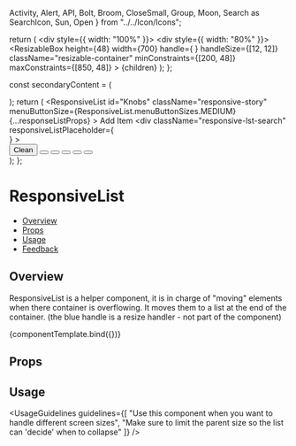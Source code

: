   Activity,
  Alert,
  API,
  Bolt,
  Broom,
  CloseSmall,
  Group,
  Moon,
  Search as SearchIcon,
  Sun,
  Open
} from "../../Icon/Icons";

<Meta title="Layout/ResponsiveList" component={ResponsiveList} />

  return (
    <div style={{ width: "100%" }}>
      <div style={{ width: "80%" }}>
        <ResizableBox
          height={48}
          width={700}
          handle={
            <span className="custom-handle custom-handle-se">
              <Icon icon={Open} iconSize={20} clickable={false} className="icon-resizer" />
            </span>
          }
          handleSize={[12, 12]}
          className="resizable-container"
          minConstraints={[200, 48]}
          maxConstraints={[850, 48]}
        >
          {children}
        </ResizableBox>
      </div>
    </div>
  );
};

  const secondaryContent = (
    <Menu>
      <MenuItem icon={Alert} title="Watch out" />
      <MenuItem icon={Activity} title="History" />
    </Menu>
  );
  return (
    <ContainerForDemonstration>
      <ResponsiveList
        id="Knobs"
        className="responsive-story"
        menuButtonSize={ResponsiveList.menuButtonSizes.MEDIUM}
        {...responseListProps}
      >
        <SplitButton size={SplitButton.sizes.MAIN} marginRight secondaryDialogContent={secondaryContent}>
          Add Item
        </SplitButton>
        <div
          className="responsive-lst-search"
          responsiveListPlaceholder={
            <Search
              id="search-icon-inside"
              size={Search.sizes.MEDIUM}
              placeholder="search for content"
              iconName={SearchIcon}
              secondaryIconName={CloseSmall}
            />
          }
        >
          <Search
            size={Search.sizes.MEDIUM}
            placeholder="search for content"
            iconName={SearchIcon}
            secondaryIconName={CloseSmall}
          />
        </div>
        <Button kind={Button.kinds.TERTIARY} marginLeft>
          <Icon icon={Broom} ignoreFocusStyle className="responsive-icon-margin" />
          Clean
        </Button>
        <Button kind={Button.kinds.TERTIARY} marginLeft>
          <Icon icon={Group} ignoreFocusStyle />
        </Button>
        <Button kind={Button.kinds.TERTIARY} marginLeft>
          <Icon icon={Moon} ignoreFocusStyle />
        </Button>
        <Button kind={Button.kinds.TERTIARY} marginLeft>
          <Icon icon={API} ignoreFocusStyle />
        </Button>
        <Button kind={Button.kinds.TERTIARY} marginLeft>
          <Icon icon={Sun} ignoreFocusStyle />
        </Button>
        <Button kind={Button.kinds.TERTIARY} marginLeft>
          <Icon icon={Bolt} ignoreFocusStyle />
        </Button>
      </ResponsiveList>
    </ContainerForDemonstration>
  );
};

# ResponsiveList

- [Overview](#overview)
- [Props](#props)
- [Usage](#usage)
- [Feedback](#feedback)

## Overview

ResponsiveList is a helper component, it is in charge of "moving" elements when there container is overflowing. It moves them to a list at the end of the container.
(the blue handle is a resize handler - not part of the component)

<Canvas>
  <Story name="Overview" args={{}}>
    {componentTemplate.bind({})}
  </Story>
</Canvas>

## Props

<ArgsTable of={ResponsiveList} />

## Usage

<UsageGuidelines
  guidelines={[
    "Use this component when you want to handle different screen sizes",
    "Make sure to limit the parent size so the list can 'decide' when to collapse"
  ]}
/>
